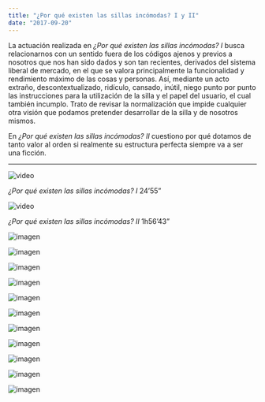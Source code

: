 ```yaml
---
title: "¿Por qué existen las sillas incómodas? I y II"
date: "2017-09-20"
---
```


La actuación realizada en _¿Por qué existen las sillas incómodas? I_ busca relacionarnos con un sentido fuera de los códigos ajenos y previos a nosotros que nos han sido dados y son tan recientes, derivados del sistema liberal de mercado, en el que se valora principalmente la funcionalidad y rendimiento máximo de las cosas y personas. Así, mediante un acto extraño, descontextualizado, ridículo, cansado, inútil, niego punto por punto las instrucciones para la utilización de la silla y el papel del usuario, el cual también incumplo. Trato de revisar la normalización que impide cualquier otra visión que podamos pretender desarrollar de la silla y de nosotros mismos.

En _¿Por qué existen las sillas incómodas? II_ cuestiono por qué dotamos de tanto valor al orden si realmente su estructura perfecta siempre va a ser una ficción.

---

![video](https://youtu.be/ZiZIB7DjedA)

_¿Por qué existen las sillas incómodas? I_ 24’55”

![video](https://youtu.be/NmVTO2sgO2Y)

_¿Por qué existen las sillas incómodas? II_ 1h56’43”

![imagen](./imagenes/por-que-existen-las-sillas-incomodas-03.jpg)

![imagen](./imagenes/por-que-existen-las-sillas-incomodas-04.jpg)

![imagen](./imagenes/por-que-existen-las-sillas-incomodas-05.jpg)

![imagen](./imagenes/por-que-existen-las-sillas-incomodas-06.jpg)

![imagen](./imagenes/por-que-existen-las-sillas-incomodas-07.jpg)

![imagen](./imagenes/por-que-existen-las-sillas-incomodas-08.jpg)

![imagen](./imagenes/por-que-existen-las-sillas-incomodas-09.jpg)

![imagen](./imagenes/por-que-existen-las-sillas-incomodas-10.jpg)

![imagen](./imagenes/por-que-existen-las-sillas-incomodas-11.jpg)

![imagen](./imagenes/por-que-existen-las-sillas-incomodas-12.jpg)

![imagen](./imagenes/por-que-existen-las-sillas-incomodas-13.jpg)